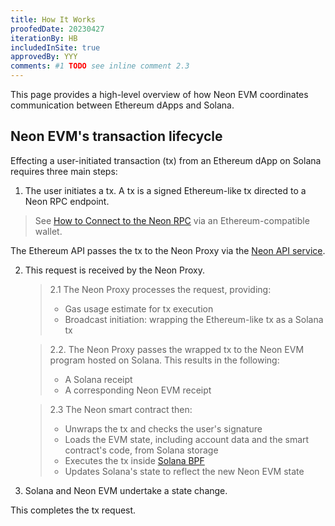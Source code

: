 ```yaml
---
title: How It Works
proofedDate: 20230427
iterationBy: HB
includedInSite: true
approvedBy: YYY
comments: #1 TODO see inline comment 2.3
---
```


<ImgTheme src='/img/doc-images/about/how-it-works.svg' srcDark='/img/doc-images/about/how-it-works_dark.svg' />

This page provides a high-level overview of how Neon EVM coordinates communication between Ethereum dApps and Solana.

## Neon EVM's transaction lifecycle

Effecting a user-initiated transaction (tx) from an Ethereum dApp on Solana requires three main steps:

1. The user initiates a tx. A tx is a signed Ethereum-like tx directed to a Neon RPC endpoint.

> See [How to Connect to the Neon RPC](/docs/wallet/metamask_setup) via an Ethereum-compatible wallet.

The Ethereum API passes the tx to the Neon Proxy via the [Neon API service](docs/developing/connect_rpc.md). 

<!-- todo why does the link above connect to the rpc // chainlist page -- requires fix? -->

2. This request is received by the Neon Proxy.

   > 2.1 The Neon Proxy processes the request, providing:
   > - Gas usage estimate for tx execution
   > - Broadcast initiation: wrapping the Ethereum-like tx as a Solana tx

   > 2.2. The Neon Proxy passes the wrapped tx to the Neon EVM program hosted on Solana. This results in the following:
   > - A Solana receipt
   > - A corresponding Neon EVM receipt

   > 2.3 The Neon smart contract then:
   > - Unwraps the tx and checks the user's signature
   > - Loads the EVM state, including account data and the smart contract's code, from Solana storage
   > - Executes the tx inside [Solana BPF](https://docs.solana.com/developing/runtime-facilities/programs#bpf-loader)
   > - Updates Solana's state to reflect the new Neon EVM state
   
   <!-- missing logical link here as tx execution impact on Neon EVM not made clear -->

3. Solana and Neon EVM undertake a state change.

This completes the tx request.
